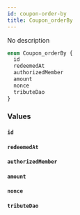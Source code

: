```yaml
---
id: coupon-order-by
title: Coupon_orderBy
---
```


No description

```graphql
enum Coupon_orderBy {
  id
  redeemedAt
  authorizedMember
  amount
  nonce
  tributeDao
}
```

### Values

#### `id`

#### `redeemedAt`

#### `authorizedMember`

#### `amount`

#### `nonce`

#### `tributeDao`
